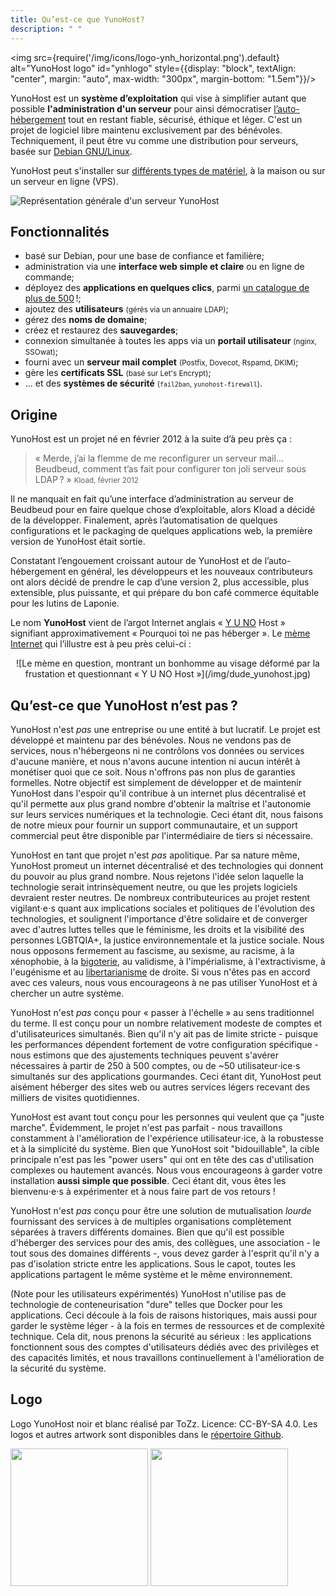 ```yaml
---
title: Qu’est-ce que YunoHost?
description: " "
---
```


<img src={require('/img/icons/logo-ynh_horizontal.png').default} alt="YunoHost logo" id="ynhlogo" style={{display: "block", textAlign: "center", margin: "auto", max-width: "300px", margin-bottom: "1.5em"}}/>

YunoHost est un **système d’exploitation** qui vise à simplifier autant que possible **l'administration d'un serveur** pour ainsi démocratiser [l’auto-hébergement](/admin/self_hosting) tout en restant fiable, sécurisé, éthique et léger. C'est un projet de logiciel libre maintenu exclusivement par des bénévoles. Techniquement, il peut être vu comme une distribution pour serveurs, basée sur [Debian GNU/Linux](https://debian.org).

YunoHost peut s'installer sur [différents types de matériel](/admin/install/install_on), à la maison ou sur un serveur en ligne (VPS).

![Représentation générale d'un serveur YunoHost](/img/internet_topologies_with_ynh_fr.png?resize=600)

## Fonctionnalités

- <SmallInline url='/img/icons/logo-debian.png' alt="debian logo"/> basé sur Debian, pour une base de confiance et familière;
- <SmallInline url='/img/icons/icon-tools.png' alt="tools logo"/> administration via une **interface web simple et claire** ou en ligne de commande;
- <SmallInline url='/img/icons/icon-package.png' alt="package logo"/> déployez des **applications en quelques clics**, parmi [un catalogue de plus de 500](https://apps.yunohost.org) !;
- <SmallInline url='/img/icons/icon-users.png' alt="users logo"/> ajoutez des **utilisateurs** <small>(gérés via un annuaire LDAP)</small>;
- <SmallInline url='/img/icons/icon-globe.png' alt="globe logo"/> gérez des **noms de domaine**;
- <SmallInline url='/img/icons/icon-medic.png' alt="medic logo"/> créez et restaurez des **sauvegardes**;
- <SmallInline url='/img/icons/icon-door.png' alt="door logo"/> connexion simultanée à toutes les apps via un **portail utilisateur** <small>(nginx, SSOwat)</small>;
- <SmallInline url='/img/icons/icon-mail.png' alt="mail logo"/> fourni avec un **serveur mail complet** <small>(Postfix, Dovecot, Rspamd, DKIM)</small>;
- <SmallInline url='/img/icons/icon-lock.png' alt="lock logo"/> gère les **certificats SSL** <small>(basé sur Let's Encrypt)</small>;
- <SmallInline url='/img/icons/icon-shield.png' alt="shield logo"/> ... et des **systèmes de sécurité** <small>(`fail2ban`, `yunohost-firewall`)</small>.

## Origine

YunoHost est un projet né en février 2012 à la suite d’à peu près ça :

> « Merde, j’ai la flemme de me reconfigurer un serveur mail... Beudbeud, comment t’as fait pour configurer ton joli serveur sous LDAP ? »
> <small>Kload, février 2012</small>

Il ne manquait en fait qu’une interface d’administration au serveur de Beudbeud pour en faire quelque chose d’exploitable, alors Kload a décidé de la développer. Finalement, après l’automatisation de quelques configurations et le packaging de quelques applications web, la première version de YunoHost était sortie.

Constatant l’engouement croissant autour de YunoHost et de l’auto-hébergement en général, les développeurs et les nouveaux contributeurs ont alors décidé de prendre le cap d’une version 2, plus accessible, plus extensible, plus puissante, et qui prépare du bon café commerce équitable pour les lutins de Laponie.

Le nom **YunoHost** vient de l’argot Internet anglais « [Y U NO](https://knowyourmeme.com/memes/y-u-no-guy) Host » signifiant approximativement « Pourquoi toi ne pas héberger ». Le [mème Internet](http://fr.wikipedia.org/wiki/M%C3%A8me_Internet) qui l’illustre est à peu près celui-ci :

<center>
![Le mème en question, montrant un bonhomme au visage déformé par la frustation et questionnant « Y U NO Host »](/img/dude_yunohost.jpg)
</center>

## Qu’est-ce que YunoHost n’est pas ?

YunoHost n'est *pas* une entreprise ou une entité à but lucratif. Le projet est développé et maintenu par des bénévoles. Nous ne vendons pas de services, nous n'hébergeons ni ne contrôlons vos données ou services d'aucune manière, et nous n'avons aucune intention ni aucun intérêt à monétiser quoi que ce soit. Nous n'offrons pas non plus de garanties formelles. Notre objectif est simplement de développer et de maintenir YunoHost dans l'espoir qu'il contribue à un internet plus décentralisé et qu'il permette aux plus grand nombre d'obtenir la maîtrise et l'autonomie sur leurs services numériques et la technologie. Ceci étant dit, nous faisons de notre mieux pour fournir un support communautaire, et un support commercial peut être disponible par l'intermédiaire de tiers si nécessaire.

YunoHost en tant que projet n'est *pas* apolitique. Par sa nature même, YunoHost promeut un internet décentralisé et des technologies qui donnent du pouvoir au plus grand nombre. Nous rejetons l'idée selon laquelle la technologie serait intrinsèquement neutre, ou que les projets logiciels devraient rester neutres. De nombreux contributeurices au projet restent vigilant⋅e⋅s quant aux implications sociales et politiques de l'évolution des technologies, et soulignent l'importance d'être solidaire et de converger avec d'autres luttes telles que le féminisme, les droits et la visibilité des personnes LGBTQIA+, la justice environnementale et la justice sociale. Nous nous opposons fermement au fascisme, au sexisme, au racisme, à la xénophobie, à la [bigoterie](https://fr.wikipedia.org/wiki/Bigoterie), au validisme, à l'impérialisme, à l'extractivisme, à l'eugénisme et au [libertarianisme](https://fr.wikipedia.org/wiki/Libertarianisme) de droite. Si vous n'êtes pas en accord avec ces valeurs, nous vous encourageons à ne pas utiliser YunoHost et à chercher un autre système.

YunoHost n'est *pas* conçu pour « passer à l'échelle » au sens traditionnel du terme. Il est conçu pour un nombre relativement modeste de comptes et d'utilisateurices simultanés. Bien qu'il n'y ait pas de limite stricte - puisque les performances dépendent fortement de votre configuration spécifique - nous estimons que des ajustements techniques peuvent s'avérer nécessaires à partir de 250 à 500 comptes, ou de ~50 utilisateur⋅ice⋅s simultanés sur des applications gourmandes. Ceci étant dit, YunoHost peut aisément héberger des sites web ou autres services légers recevant des milliers de visites quotidiennes.

YunoHost est avant tout conçu pour les personnes qui veulent que ça "juste marche". Évidemment, le projet n'est pas parfait - nous travaillons constamment à l'amélioration de l'expérience utilisateur⋅ice, à la robustesse et à la simplicité du système. Bien que YunoHost soit "bidouillable", la cible principale n'est pas les "power users" qui ont en tête des cas d'utilisation complexes ou hautement avancés. Nous vous encourageons à garder votre installation **aussi simple que possible**. Ceci étant dit, vous êtes les bienvenu⋅e⋅s à expérimenter et à nous faire part de vos retours !

YunoHost n'est *pas* conçu pour être une solution de mutualisation *lourde* fournissant des services à de multiples organisations complètement séparées à travers différents domaines. Bien que qu'il est possible d'héberger des services pour des amis, des collègues, une association - le tout sous des domaines différents -, vous devez garder à l'esprit qu'il n'y a pas d'isolation stricte entre les applications. Sous le capot, toutes les applications partagent le même système et le même environnement.

(Note pour les utilisateurs expérimentés) YunoHost n'utilise pas de technologie de conteneurisation "dure" telles que Docker pour les applications. Ceci découle à la fois de raisons historiques, mais aussi pour garder le système léger - à la fois en termes de ressources et de complexité technique. Cela dit, nous prenons la sécurité au sérieux : les applications fonctionnent sous des comptes d'utilisateurs dédiés avec des privilèges et des capacités limités, et nous travaillons continuellement à l'amélioration de la sécurité du système.

## Logo

Logo YunoHost noir et blanc réalisé par ToZz. Licence: CC-BY-SA 4.0. Les logos et autres artwork sont disponibles dans le [répertoire Github](https://github.com/YunoHost/yunohost-artwork).

<img src="https://raw.githubusercontent.com/YunoHost/yunohost-artwork/refs/heads/main/logos/png/yunohost-logo_black.png" width="220" id="darklogo"/>
<img src="https://raw.githubusercontent.com/YunoHost/yunohost-artwork/refs/heads/main/logos/png/yunohost-logo_white.png" width="220" id="whitelogo"/>
